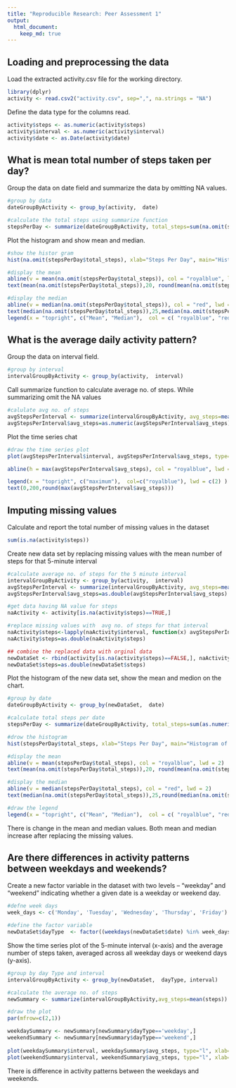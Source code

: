 ```yaml
---
title: "Reproducible Research: Peer Assessment 1"
output: 
  html_document:
    keep_md: true
---
```



## Loading and preprocessing the data

Load the extracted activity.csv file for the working directory.

```r
library(dplyr)
activity <- read.csv2("activity.csv", sep=",", na.strings = "NA")
```

Define the data type for the columns read.
```r
activity$steps <- as.numeric(activity$steps)
activity$interval <- as.numeric(activity$interval)
activity$date <- as.Date(activity$date)
```

## What is mean total number of steps taken per day?

Group the data on  date field and summarize the data by omitting NA values.

```r
#group by data
dateGroupByActivity <- group_by(activity,  date)

#calculate the total steps using summarize function
stepsPerDay <- summarize(dateGroupByActivity, total_steps=sum(na.omit(steps)))
```

Plot the histogram and show mean and median.

```r
#show the histor gram
hist(na.omit(stepsPerDay$total_steps), xlab="Steps Per Day", main="Histogram of steps per day", col="grey")

#display the mean
abline(v = mean(na.omit(stepsPerDay$total_steps)), col = "royalblue", lwd = 2)
text(mean(na.omit(stepsPerDay$total_steps)),20, round(mean(na.omit(stepsPerDay$total_steps))))

#display the median
abline(v = median(na.omit(stepsPerDay$total_steps)), col = "red", lwd = 2)
text(median(na.omit(stepsPerDay$total_steps)),25,median(na.omit(stepsPerDay$total_steps)))
legend(x = "topright", c("Mean", "Median"),  col = c( "royalblue", "red"), lwd = c(2, 2))
```

## What is the average daily activity pattern?

Group the data on interval field. 

```r
#group by interval
intervalGroupByActivity <- group_by(activity,  interval)
```

Call summarize function to calculate average no. of steps.  While summarizing omit the NA values

```r
#calulate avg no. of steps
avgStepsPerInterval <- summarize(intervalGroupByActivity, avg_steps=mean(na.omit(steps)))
avgStepsPerInterval$avg_steps=as.numeric(avgStepsPerInterval$avg_steps)
```

Plot the time series chat
```r
#draw the time series plot
plot(avgStepsPerInterval$interval, avgStepsPerInterval$avg_steps, type="l", xlab="interval", ylab="Average Steps", main="Average Steps Per Interval")

abline(h = max(avgStepsPerInterval$avg_steps), col = "royalblue", lwd = 2)

legend(x = "topright", c("maximum"),  col=c("royalblue"), lwd = c(2) )
text(0,200,round(max(avgStepsPerInterval$avg_steps)))
```

## Imputing missing values

Calculate and report the total number of missing values in the dataset

```r
sum(is.na(activity$steps))
```

Create new data set by replacing missing values with the mean number of steps for that 5-minute interval

```r

#calculate average no. of steps for the 5 minute interval
intervalGroupByActivity <- group_by(activity,  interval)
avgStepsPerInterval <- summarize(intervalGroupByActivity, avg_steps=mean(na.omit(steps)))
avgStepsPerInterval$avg_steps=as.double(avgStepsPerInterval$avg_steps)

#get data having NA value for steps
naActivity <- activity[is.na(activity$steps)==TRUE,]

#replace missing values with  avg no. of steps for that interval
naActivity$steps<-lapply(naActivity$interval, function(x) avgStepsPerInterval[avgStepsPerInterval$interval==x,]$avg_steps)
naActivity$steps=as.double(naActivity$steps)

## combine the replaced data with orginal data 
newDataSet <- rbind(activity[is.na(activity$steps)==FALSE,], naActivity)
newDataSet$steps=as.double(newDataSet$steps)
```

Plot the histogram of the new data set, show the mean and medion on the chart.

```r
#group by date
dateGroupByActivity <- group_by(newDataSet,  date)

#calculate total steps per date
stepsPerDay <- summarize(dateGroupByActivity, total_steps=sum(as.numeric(steps)))

#drow the histogram
hist(stepsPerDay$total_steps, xlab="Steps Per Day", main="Histogram of steps per day", col="grey")

#display the mean
abline(v = mean(stepsPerDay$total_steps), col = "royalblue", lwd = 2)
text(mean(na.omit(stepsPerDay$total_steps)),20, round(mean(na.omit(stepsPerDay$total_steps))))

#display the median
abline(v = median(stepsPerDay$total_steps), col = "red", lwd = 2)
text(median(na.omit(stepsPerDay$total_steps)),25,round(median(na.omit(stepsPerDay$total_steps))))

#draw the legend
legend(x = "topright", c("Mean", "Median"),  col = c( "royalblue", "red"), lwd = c(2, 2))
```

There is change in the mean and median values. Both mean and median increase after replacing the missing values.

## Are there differences in activity patterns between weekdays and weekends?

Create a new factor variable in the dataset with two levels – “weekday” and “weekend” indicating whether a given date is a weekday or weekend day.

```r
#defne week days
week_days <- c('Monday', 'Tuesday', 'Wednesday', 'Thursday', 'Friday')

#define the factor variable
newDataSet$dayType  <- factor((weekdays(newDataSet$date) %in% week_days), levels=c(FALSE,TRUE), labels=c('weekend','weekday'))
```

Show the time series plot of the 5-minute interval (x-axis) and the average number of steps taken, averaged across all weekday days or weekend days (y-axis).

```r
#group by day Type and interval
intervalGroupByActivity <- group_by(newDataSet,  dayType, interval)

#calculate the average no. of steps
newSummary <- summarize(intervalGroupByActivity,avg_steps=mean(steps))

#draw the plot
par(mfrow=c(2,1))

weekdaySummary <- newSummary[newSummary$dayType=='weekday',]
weekendSummary <- newSummary[newSummary$dayType=='weekend',]
  
plot(weekdaySummary$interval, weekdaySummary$avg_steps, type="l", xlab="interval", ylab="Steps", main="Weekday")
plot(weekendSummary$interval, weekendSummary$avg_steps, type="l", xlab="interval", ylab="Steps", main="Weekend")
```

There is difference in activity patterns between the weekdays and weekends.
